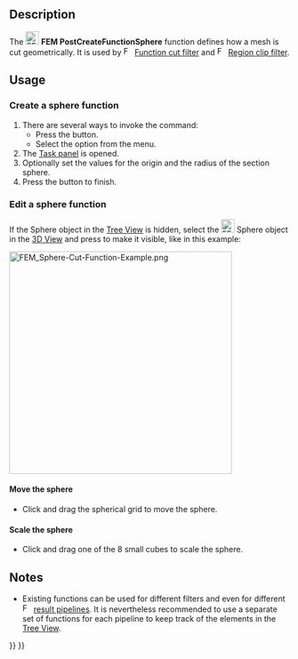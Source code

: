 <languages/>
<translate>

<!--T:1-->
{{Docnav
|[[FEM_PostCreateFunctionPlane|Plane]]
|[[FEM_PostCreateFunctionCylinder|Cylinder]]
|[[FEM_Workbench|FEM]]
|IconL=FEM_PostCreateFunctionPlane.svg
|IconR=FEM_PostCreateFunctionCylinder.svg
|IconC=Workbench_FEM.svg
}}

<!--T:2-->
{{GuiCommand
|Name=FEM PostCreateFunctionSphere
|MenuLocation=Results → Filter Functions → Sphere
|Workbenches=[[FEM_Workbench|FEM]]
|SeeAlso=[[FEM_tutorial|FEM tutorial]]
}}

==Description== <!--T:3-->

<!--T:4-->
The [[Image:FEM_PostCreateFunctionSphere.svg|24px]] '''FEM PostCreateFunctionSphere''' function defines how a mesh is cut geometrically. It is used by [[Image:FEM_PostFilterCutFunction.svg|16px]] [[FEM_PostFilterCutFunction|Function cut filter]] and [[Image:FEM_PostFilterClipRegion.svg|16px]] [[FEM_PostFilterClipRegion|Region clip filter]].

==Usage== <!--T:5-->

===Create a sphere function=== <!--T:6-->

<!--T:7-->
# There are several ways to invoke the command:
#* Press the {{Button|[[Image:FEM_PostCreateFunctionSphere.svg|16px]] [[FEM_PostCreateFunctionSphere|Sphere]]}} button.
#* Select the {{MenuCommand|Results → Filter Functions → [[Image:FEM_PostCreateFunctionSphere.svg|16px]] Sphere}} option from the menu.
# The [[Task_panel|Task panel]] is opened.
# Optionally set the values for the origin and the radius of the section sphere.
# Press the {{Button|OK}} button to finish.

===Edit a sphere function=== <!--T:8-->

<!--T:9-->
If the Sphere object in the [[Tree_View|Tree View]] is hidden, select the [[Image:FEM_PostCreateFunctionSphere.svg|24px]] Sphere object in the [[3D_View|3D View]] and press {{KEY|Space}} to make it visible, like in this example:

</translate>
[[File:FEM_Sphere-Cut-Function-Example.png|400px]]
<translate>

====Move the sphere==== <!--T:10-->

<!--T:11-->
* Click and drag the spherical grid to move the sphere.

====Scale the sphere==== <!--T:12-->

<!--T:13-->
* Click and drag one of the 8 small cubes to scale the sphere.

==Notes== <!--T:14-->

<!--T:15-->
* Existing functions can be used for different filters and even for different [[Image:FEM_PostPipelineFromResult.svg|16px]] [[FEM_PostPipelineFromResult|result pipelines]]. It is nevertheless recommended to use a separate set of functions for each pipeline to keep track of the elements in the [[Tree_View|Tree View]].


<!--T:16-->
{{Docnav
|[[FEM_PostCreateFunctionPlane|Plane]]
|[[FEM_PostCreateFunctionCylinder|Cylinder]]
|[[FEM_Workbench|FEM]]
|IconL=FEM_PostCreateFunctionPlane.svg
|IconR=FEM_PostCreateFunctionCylinder.svg
|IconC=Workbench_FEM.svg
}}

</translate>
{{FEM Tools navi{{#translation:}}}}
{{Userdocnavi{{#translation:}}}}